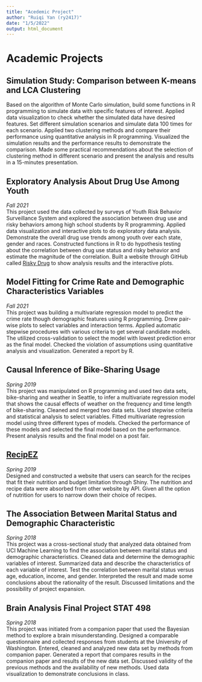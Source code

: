 ```yaml
---
title: "Acedemic Project"
author: "Ruiqi Yan (ry2417)"
date: "1/5/2022"
output: html_document
---
```


# Academic Projects

## Simulation Study: Comparison between K-means and LCA Clustering 

Based on the algorithm of Monte Carlo simulation, build some functions in R programming to simulate data with specific features of interest. Applied data visualization to check whether the simulated data have desired features. Set different simulation scenarios and simulate data 100 times for each scenario. Applied two clustering methods and compare their performance using quantitative analysis in R programming. Visualized the simulation results and the performance results to demonstrate the comparison. Made some practical recommendations about the selection of clustering method in different scenario and present the analysis and results in a 15-minutes presentation.

## Exploratory Analysis About Drug Use Among Youth                		
*Fall 2021*\
This project used the data collected by surveys of Youth Risk Behavior Surveillance System and explored the association between drug use and risky behaviors among high school students by R programming. Applied data visualization and interactive plots to do exploratory data analysis. Demonstrate the overall drug use trends among youth over each state, gender and races. Constructed functions in R to do hypothesis testing about the correlation between drug use status and risky behavior and estimate the magnitude of the correlation. Built a website through GitHub called [Risky Drug](https://meanstudent.github.io/DS_FinalProject.io/) to show analysis results and the interactive plots.

## Model Fitting for Crime Rate and Demographic Characteristics Variables
*Fall 2021*\
This project was building a multivariate regression model to predict the crime rate though demographic features using R programming. Drew pair-wise plots to select variables and interaction terms. Applied automatic stepwise procedures with various criteria to get several candidate models. The utilized cross-validation to select the model with lowest prediction error as the final model. Checked the violation of assumptions using quantitative analysis and visualization. Generated a report by R.

## Causal Inference of Bike-Sharing Usage
*Spring 2019*\
This project was manipulated on R programming and used two data sets, bike-sharing and weather in Seattle, to infer a multivariate regression model that shows the causal effects of weather on the frequency and time length of bike-sharing. Cleaned and merged two data sets. Used stepwise criteria and statistical analysis to select variables. Fitted multivariate regression model using three different types of models. Checked the performance of these models and selected the final model based on the performance. Present analysis results and the final model on a post fair.

## [RecipEZ](https://chunmochen.shinyapps.io/Info201-Final_Project/)
*Spring 2019*\
Designed and constructed a website that users can search for the recipes that fit their nutrition and budget limitation through Shiny. The nutrition and recipe data were absorbed from other website by API. Given all the option of nutrition for users to narrow down their choice of recipes.

## The Association Between Marital Status and Demographic Characteristic	
*Spring 2018*\
This project was a cross-sectional study that analyzed data obtained from UCI Machine Learning to find the association between marital status and demographic characteristics. Cleaned data and determine the demographic variables of interest. Summarized data and describe the characteristics of each variable of interest. Test the correlation between marital status versus age, education, income, and gender. Interpreted the result and made some conclusions about the rationality of the result. Discussed limitations and the possibility of project expansion.

## Brain Analysis Final Project STAT 498	
*Spring 2018*\
This project was initiated from a companion paper that used the Bayesian method to explore a brain misunderstanding. Designed a comparable questionnaire and collected responses from students at the University of Washington. Entered, cleaned and analyzed new data set by methods from companion paper. Generated a report that compares results in the companion paper and results of the new data set. Discussed validity of the previous methods and the availability of new methods. Used data visualization to demonstrate conclusions in class.\

